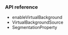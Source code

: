 <PlatformWrapper platform='electron'>

### API reference

- <Link to="{{global.API_REF_ELECTRON_ROOT}}/class_irtcengine.html#api_irtcengine_enablevirtualbackground">enableVirtualBackground</Link>

- <Link to="{{global.API_REF_ELECTRON_ROOT}}/rtc_api_data_type.html#class_virtualbackgroundsource">VirtualBackgroundSource</Link>

- <Link to="{{global.API_REF_ELECTRON_ROOT}}/rtc_api_data_type.html#class_segmentationproperty">SegmentationProperty</Link>

</PlatformWrapper>